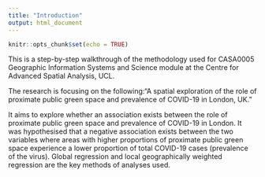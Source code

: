 ```yaml
---
title: "Introduction"
output: html_document
---
```


```r
knitr::opts_chunk$set(echo = TRUE)
```

This is a step-by-step walkthrough of the methodology used for CASA0005 Geographic Information Systems and Science module at the Centre for Advanced Spatial Analysis, UCL. 

The research is focusing on the following:"A spatial exploration of the role of proximate public green space and prevalence of COVID-19 in London, UK."

It aims to explore whether an association exists between the role of proximate public green space and prevalence of COVID-19 in London. It was hypothesised that a negative association exists between the two variables where areas with higher proportions of proximate public green space experience a lower proportion of total COVID-19 cases (prevalence of the virus). Global regression and local geographically weighted regression are the key methods of analyses used. 
